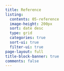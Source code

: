 ```yaml
---
title: Reference
listing:
  contents: 05-reference
  image-height: 200px
  sort: date desc
  type: grid
  categories: true
  sort-ui: true
  filter-ui: true
page-layout: full
title-block-banner: true
comments: false
---
```



